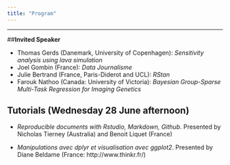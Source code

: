 ```yaml
---
title: "Program"
---
```


***

##**Invited Speaker** 
  
- Thomas Gerds (Danemark, University of Copenhagen): *Sensitivity analysis using lava simulation*
- Joel Gombin (France): *Data Journalisme*
- Julie Bertrand (France, Paris-Diderot and UCL): *RStan*
- Farouk Nathoo (Canada: University of Victoria): *Bayesian Group-Sparse Multi-Task Regression for Imaging Genetics*

## **Tutorials (Wednesday 28 June afternoon)**

- *Reproducible documents with Rstudio, Markdown, Github*. Presented by Nicholas Tierney (Australia) and Benoit Liquet (France)

- *Manipulations avec dplyr et visualisation avec ggplot2*. Presented by  Diane Beldame (France: http://www.thinkr.fr/)



